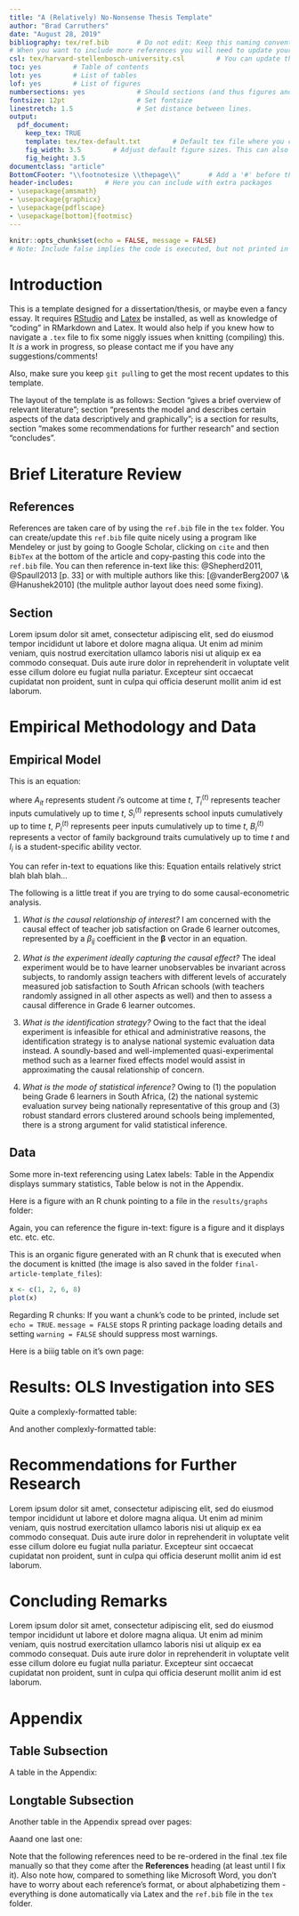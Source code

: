 ```yaml
---
title: "A (Relatively) No-Nonsense Thesis Template"
author: "Brad Carruthers"
date: "August 28, 2019"
bibliography: tex/ref.bib       # Do not edit: Keep this naming convention and location
# When you want to include more references you will need to update your ref.bib file
csl: tex/harvard-stellenbosch-university.csl        # You can update this to suit the style of your referencing
toc: yes        # Table of contents
lot: yes        # List of tables
lof: yes        # List of figures
numbersections: yes             # Should sections (and thus figures and tables) be numbered?
fontsize: 12pt                  # Set fontsize
linestretch: 1.5                # Set distance between lines.
output:
  pdf_document:
    keep_tex: TRUE
    template: tex/tex-default.txt        # Default tex file where you can do some niggly work
    fig_width: 3.5        # Adjust default figure sizes. This can also be done in the chunks of the text.
    fig_height: 3.5
documentclass: "article"
BottomCFooter: "\\footnotesize \\thepage\\"       # Add a '#' before this line to remove footer.
header-includes:        # Here you can include with extra packages
- \usepackage{amsmath}
- \usepackage{graphicx}
- \usepackage{pdflscape}
- \usepackage[bottom]{footmisc}
---
```

```r
knitr::opts_chunk$set(echo = FALSE, message = FALSE)
# Note: Include false implies the code is executed, but not printed in your pdf.
```
\renewcommand{\vec}[1]{\mathbf{#1}}



# Introduction \label{Intro}

This is a template designed for a dissertation/thesis, or maybe even a fancy essay. It requires [RStudio](https://www.rstudio.com/products/rstudio/download/) and [Latex](https://www.latex-project.org/get/) be installed, as well as knowledge of "coding" in RMarkdown and Latex. It would also help if you knew how to navigate a `.tex` file to fix some niggly issues when knitting (compiling) this. It *is* a work in progress, so please contact me if you have any suggestions/comments!

Also, make sure you keep `git pull`ing to get the most recent updates to this template.

The layout of the template is as follows: Section \ref{Lit} "gives a brief overview of relevant literature"; section \ref{Data} "presents the model and describes certain aspects of the data descriptively and graphically"; \ref{OLS} is a section for results, section \ref{Recom} "makes some recommendations for further research" and section \ref{Concl} "concludes".



# Brief Literature Review \label{Lit}

## References

References are taken care of by using the `ref.bib` file in the `tex` folder. You can create/update this `ref.bib` file quite nicely using a program like Mendeley or just by going to Google Scholar, clicking on `cite` and then `BibTex` at the bottom of the article and copy-pasting this code into the `ref.bib` file. You can then reference in-text like this: @Shepherd2011, @Spaull2013[p. 33] or with multiple authors like this: [@vanderBerg2007 \& @Hanushek2010] (the mulitple author layout does need some fixing). 



## Section

Lorem ipsum dolor sit amet, consectetur adipiscing elit, sed do eiusmod tempor incididunt ut labore et dolore magna aliqua. Ut enim ad minim veniam, quis nostrud exercitation ullamco laboris nisi ut aliquip ex ea commodo consequat. Duis aute irure dolor in reprehenderit in voluptate velit esse cillum dolore eu fugiat nulla pariatur. Excepteur sint occaecat cupidatat non proident, sunt in culpa qui officia deserunt mollit anim id est laborum.



# Empirical Methodology and Data \label{Data} 

## Empirical Model \label{Model} 

This is an equation:

\begin{align} \label{eq:EP1}
A_{it}=f(T_i^{(t)},S_i^{(t)},P_i^{(t)},B_i^{(t)},I_i),
\end{align}

where $A_{it}$ represents student $i$'s outcome at time $t$, $T_i^{(t)}$ represents teacher inputs cumulatively up to time $t$, $S_i^{(t)}$ represents school inputs cumulatively up to time $t$, $P_i^{(t)}$ represents peer inputs cumulatively up to time $t$, $B_i^{(t)}$ represents a vector of family background traits cumulatively up to time $t$ and $I_i$ is a student-specific ability vector.

You can refer in-text to equations like this: Equation \ref{eq:EP1} entails relatively strict blah blah blah...

The following is a little treat if you are trying to do some causal-econometric analysis.

1. *What is the causal relationship of interest?* I am concerned with the causal effect of teacher job satisfaction on Grade 6 learner outcomes, represented by a $\beta_{ij}$ coefficient in the $\boldsymbol\beta$ vector in an equation.

2. *What is the experiment ideally capturing the causal effect?* The ideal experiment would be to have learner unobservables be invariant across subjects, to randomly assign teachers with different levels of accurately measured job satisfaction to South African schools (with teachers randomly assigned in all other aspects as well) and then to assess a causal difference in Grade 6 learner outcomes.

3. *What is the identification strategy?* Owing to the fact that the ideal experiment is infeasible for ethical and administrative reasons, the identification strategy is to analyse national systemic evaluation data instead. A soundly-based and well-implemented quasi-experimental method such as a learner fixed effects model would assist in approximating the causal relationship of concern.

4. *What is the mode of statistical inference?* Owing to (1) the population being Grade 6 learners in South Africa, (2) the national systemic evaluation survey being nationally representative of this group and (3) robust standard errors clustered around schools being implemented, there is a strong argument for valid statistical inference.



## Data \label{Desc}

Some more in-text referencing using Latex labels: Table \ref{tab:Desc} in the Appendix displays summary statistics, Table \ref{tab:Dep} below is not in the Appendix.



\footnotesize
\renewcommand{\thetable}{\arabic{table}}

\begin{longtable} {@{} l r r c r @{}} \caption{\textbf{Learner achievement (\%)}}
\label{tab:Dep}\\ \hline \hline
Subject & Mean & Q1 & Median & Q3 \\
\hline
Maths&      27& 15&   23&  35\\ \hline \hline
\end{longtable}
\begin{center} Source: Own calculations in Stata using 2004 Grade 6 Intermediate Phase Systemic Evaluation.\end{center}
\normalsize



Here is a figure with an R chunk pointing to a file in the `results/graphs` folder:

\setcounter{figure}{0}
\renewcommand{\thefigure}{\arabic{figure}}

\begin{figure}
\caption{\textbf{\footnotesize Cumulative graph for subject scores}}
\label{fig:1}
```r
knitr::include_graphics("./results/graphs/figure.png")
```
\centering
{\footnotesize Source: Own calculations in Stata using 2004 Grade 6 Intermediate Phase Systemic Evaluation.}
\end{figure}
\normalsize

Again, you can reference the figure in-text: figure \ref{fig:1} is a figure and it displays etc. etc. etc.

This is an organic figure generated with an R chunk that is executed when the document is knitted (the image is also saved in the folder `final-article-template_files`):

```r
x <- c(1, 2, 6, 8)
plot(x)
```

Regarding R chunks: If you want a chunk's code to be printed, include set `echo = TRUE`. `message = FALSE` stops R printing package loading details and setting `warning = FALSE` should suppress most warnings.



Here is a biiig table on it's own page:

\newpage

\scriptsize

\begin{longtable}[htbp] {p{5cm}|c|*{2}{c}|*{2}{c}|*{2}{c}|*{2}{c}} \caption{\textbf{Proportion of teachers wanting to change career or feeling under-appreciated, by teacher and classroom characteristics}}
\label{tab:Teacher}\\ \hline \hline
&\multicolumn{1}{c|}{Full}&\multicolumn{2}{c|}{Want to}&\multicolumn{2}{c|}{Society }&\multicolumn{2}{c|}{Principal}&\multicolumn{2}{c}{Learners}\\
&\multicolumn{1}{c|}{teacher}&\multicolumn{2}{c|}{Change}&\multicolumn{2}{c|}{Appreciates}&\multicolumn{2}{c|}{ Appreciates}&\multicolumn{2}{c}{Appreciate}\\
&\multicolumn{1}{c|}{sample}&\multicolumn{2}{c|}{Career}&\multicolumn{2}{c|}{My Work}&\multicolumn{2}{c|}{My Work}&\multicolumn{2}{c}{My Work}\\ \hline
                                 &        & No                    & Yes                         & No                            & Yes                         & No   & Yes     & No   & Yes     \\ \hline
Male                             & 45.6         & 41.7                  & 52***                       & 46.3                          & 45.6                        & 51   & 45.2    & 43.4 & 45.8    \\
Female                           & 54.4         & 58.3                  & 48***                       & 53.7                          & 54.4                        & 49   & 54.8    & 56.7 & 54.2    \\
Home language same as LoLT        & 18.8         & 17.3                  & 22.8***                     & 67.8                          & 11.7***                     & 28.4 & 18.5*** & 79.9 & 14.3*** \\
Home language different from LoLT & 81.2         & 82.7                  & 77.2***                     & 32.2                          & 88.3***                     & 71.6 & 81.5*** & 20.1 & 85.7*** \\
20 - 29                          & 4.3          & 4                     & 4.7                         & 7                             & 3.9                         & 2.7  & 4.3     & 6.9  & 4       \\
30 - 34                          & 20.4         & 18                    & 24.6***                     & 17                            & 21                          & 17.6 & 20.6    & 17.2 & 20.7    \\
35 - 39                          & 26.8         & 23.1                  & 33.2***                     & 27.6                          & 26.6                        & 35.8 & 26.7    & 27   & 26.7    \\
40 - 44                          & 20.6         & 20.8                  & 19.5                        & 19.7                          & 20.7                        & 20.3 & 20.5    & 22.1 & 20.5    \\
45 - 49                          & 15.2         & 17.4                  & 11.9***                     & 13.5                          & 15.5                        & 15.5 & 15      & 14.2 & 15.4    \\
50+                              & 12.7         & 16.8                  & 6.1***                      & 15.1                          & 12.4                        & 8.1  & 12.8    & 12.8 & 12.7    \\
Classroom management training    & 57.5         & 60.9                  & 51.8                        & 53.3                          & 58.3                        & 46.3 & 58.1    & 56.1 & 57.8    \\
<Grade 12               & 2.4          & 2.8                   & 1.8                         & 0.9                           & 2.7**                       & 2.2  & 2.5     & 0.01 & 2.5     \\
Grade 12                         & 61.1         & 64.9                  & 55.2***                     & 50.3                          & 62.9***                     & 61   & 64.2    & 49.2 & 62.1**  \\
Bachelor's Degree                & 28           & 25.7                  & 31**                        & 37.7                          & 26.4***                     & 27.9 & 26.3    & 44.5 & 26.5*** \\
Honours Degree                   & 8.1          & 6.2                   & 11.4***                     & 11.2                          & 7.6                         & 6.6  & 8.1     & 0.1  & 0.1     \\
Masters Degree                   & 0.5          & 0.4                   & 0.6                         & 0                             & 0.5                         & 0.01 & 0       & 0    & 0       \\
<2 Years Training        & 2.8          & 2.9                   & 2.5                         & 6.5                           & 2.2***                      & 2.2  & 2.9     & 9.3  & 2.3***  \\
2 Years Training                 & 11           & 12.7                  & 8.2**                       & 4.9                           & 12***                       & 6.8  & 11.2    & 2.5  & 11.7*** \\
3 Years Training                 & 51.3         & 50.5                  & 53.3                        & 33.1                          & 54.4***                     & 54.7 & 51.5    & 29.9 & 53.2*** \\
3+ Years Training                & 35           & 33.9                  & 36                          & 55.6                          & 31.3***                     & 36.5 & 34.5    & 58.3 & 32.8*** \\
No School Library                & 52           & 49.8                  & 54.6                        & 59.4                          & 28.9                        & 82.5 & 46.5    & 50.8 & 11.8    \\
No Internet                      & 17.9         & 15.3                  & 20.3                        & 50.8                          & 11.8                        & 27.1 & 16.6    & 55.2 & 14.1    \\
No Classroom Electricity         & 72.4         & 68.7                  & 77.8                        & 94.3                          & 68.5                        & 77.7 & 71.5    & 99.5 & 69.7    \\
No Class Library                 & 40.6         & 37.8                  & 45.7**                      & 29.3                          & 42.7**                      & 42.7 & 40.7    & 31.2 & 41.6**  \\
No Teacher Resource Centre       & 33.7         & 33.5                  & 32.3                        & 59.4                          & 28.9***                     & 33.6 & 33      & 61.8 & 30.6*** \\
School SES Q1                    & 23.3         & 27                    & 16.9***                     & 4.1                           & 26.4***                     & 10.8 & 24.1*** & 0    & 25.3*** \\
School SES Q2                    & 21.3         & 21.6                  & 21.5                        & 5.1                           & 23.9***                     & 12.8 & 21.8**  & 3.4  & 22.9*** \\
School SES Q3                    & 19           & 18.6                  & 20.9                        & 9.7                           & 21**                        & 23.7 & 19      & 4.9  & 20.6*** \\
School SES Q4                    & 18.4         & 16.3                  & 21.1**                      & 21.9                          & 17.6                        & 26.4 & 17.8*   & 22.1 & 17.8    \\
School SES Q5                    & 18.2         & 16.6                  & 19.7                        & 59.2                          & 11.2***                     & 26.4 & 17.2**  & 69.6 & 13.5*** \\ \hline \hline
\end{longtable}
\begin{center} Source: Own calculations in Stata using 2004 Grade 6 Intermediate Phase Systemic Evaluation.\end{center}

\normalsize



# Results: OLS Investigation into SES \label{OLS}

Quite a complexly-formatted table:

\scriptsize

\setcounter{table}{2}

\begin{longtable}[htbp] {p{6cm}*{3}{c} | c c c} \caption{
\textbf{OLS regressions for quintile 5 and quintile 1-4 schools}} \label{tab:OLS} \\ \hline\hline
                &\multicolumn{3}{c}{Quintile 5 Sample}&\multicolumn{3}{c}{Quintile 1-4 Sample}\\ \hline
                &\multicolumn{1}{c}{(1)}&\multicolumn{1}{c}{(2)}&\multicolumn{1}{c}{(3)}&\multicolumn{1}{c}{(4)}&\multicolumn{1}{c}{(5)}&\multicolumn{1}{c}{(6)}\\ 
                &\multicolumn{1}{c}{Std Maths}&\multicolumn{1}{c}{Std Science}&\multicolumn{1}{c}{Std English}&\multicolumn{1}{c}{Std Maths}&\multicolumn{1}{c}{Std Science}&\multicolumn{1}{c}{Std English}\\
\hline
Would Not Like to Change Careers&   0.200*         &   0.0115          &     -0.0461       &    -0.0362          &     -0.111*  &  -0.0528   \\
                &   (2.12)           &     (0.16)        &      (-0.86)        &     (-1.09)       &      (-2.47)    &   (-1.39) \\

Think Society Appreciates My Work&    0.0115           &  -0.00387    &       -0.0857          &      -0.0645      &      -0.0366   &   -0.00950  \\
                &    (0.09)         &       (-0.06)       &       (-1.16)      &     (-0.68)        &     (-0.40)    &  (-0.12) \\

Think The Principal Appreciates My Work&   -0.110           &    0.255*       &     0.0623        &    -0.0318       &    -0.112    &   0.112   \\
                &   (-0.79)          &    (2.14)         &      (0.43)       &    (-0.35)         &     (-1.34)    &  (1.41) \\

Think Learners Appreciate My Work&  -0.0991          &     -0.255**      &      -0.0992       &      0.123         &      -0.0234 &   -0.0169  \\
                &    (-1.09)         &        (-3.19)            &       (-1.40)             &       (0.83)        &        (-0.16)          &    (-0.14)               \\

School SES      &   -2.046         &    4.509         &    6.111** &   0.0874         &    0.125*  &    0.236***\\
                &  (-0.97)         &   (1.59)         &   (3.09)         &   (1.63)         &   (2.31)         &   (5.20)         \\

School SES Squared&    1.130         &   -1.469         &   -2.308** &   0.0280         &  0.00920         &   0.0449*  \\
                &   (1.32)         &  (-1.26)         &  (-2.63)         &   (1.28)         &   (0.34)         &   (2.27)         \\
                
Household SES   &   0.0581         &   0.0614         &    0.171*  &   0.0796***&   0.0973***&    0.123***\\
                &   (0.82)         &   (0.56)         &   (2.00)         &   (5.49)         &   (5.22)         &   (7.39)         \\
                
Household SES Squared&   0.0871         &   0.0645         &  -0.0273         &   0.0299***&   0.0310** &   0.0369***\\
                &   (1.53)         &   (1.02)         &  (-0.57)         &   (3.69)         &   (3.07)         &   (4.17)         \\

Constant        &    4.010** &  0.00387         &   -2.077         &    0.830         &   -0.269         &    0.267         \\
                &   (2.68)         &   (0.00)         &  (-1.69)         &   (1.47)         &  (-0.43)         &   (0.60)         \\
\hline
Observations    &     3395         &     3016         &     3418         &    10387         &    10402         &    10445         \\
\(R^{2}\)       &    0.620         &    0.597         &    0.650         &    0.245         &    0.299         &    0.445         \\  \hline \hline
\multicolumn{7}{l}{Note: \textit{t}-statistics in parentheses. Statistical significance at the 0.05, 0.01 and 0.001 level is represented as *, ** and *** respectively.} \\
\multicolumn{7}{l}{All regressions include pupil, school and teacher controls listed in table \ref{tab:Desc} (coefficients omitted for brevity). Robust standard errors} \\
\multicolumn{7}{l}{clustered around schools used.}\\
\multicolumn{7}{l}{Source: Own calculations in Stata using 2004 Grade 6 Intermediate Phase Systemic Evaluation.}\\
\end{longtable}

\normalsize

\setcounter{table}{3}

\newpage



And another complexly-formatted table:

\scriptsize

\begin{longtable}[htbp] {p{7cm}*{4}{c}} \caption{
\textbf{Teacher attributes for fixed effects over subject pairs}} \label{tab:FE2_In} \\ \hline\hline
                &\multicolumn{1}{c}{(1)}&\multicolumn{1}{c}{(2)}&\multicolumn{1}{c}{(3)}&\multicolumn{1}{c}{(4)}\\
                &\multicolumn{1}{c}{All Subjects}&\multicolumn{1}{c}{Maths/Science}&\multicolumn{1}{c}{Science/English}&\multicolumn{1}{c}{English/Maths}\\
\hline
Would Not Like to Change Careers&   0.0136         &   0.0129         &   0.0211         &   0.0183         \\
                &   (0.69)         &   (0.43)         &   (0.73)         &   (0.57)         \\

Think Society Appreciates My Work&   0.0502         &   0.0163         &   0.0742        &    0.110\textdagger          \\
                &   (1.41)         &   (0.31)         &   (1.40)         &   (1.95)         \\

Think The Principal Appreciates My Work&  -0.0149         &   0.0319         & -0.00744         &  -0.0476         \\
                &  (-0.41)         &   (0.57)         &  (-0.17)         &  (-0.94)         \\

Think Learners Appreciate My Work& -0.00574         &  -0.0163         &   0.0812         &  -0.0430         \\
                &  (-0.13)         &  (-0.28)         &   (1.29)         &  (-0.65)         \\

Job Satisfaction Aspects Are Valued&  0.00184         &  -0.0152         & -0.00308         &   0.0159         \\
                &   (0.19)         &  (-1.21)         &  (-0.23)         &   (0.97)         \\
Constant        &   -0.435** &   -0.177         &   -0.354*  &   -0.691*  \\
                &  (-2.87)         &  (-0.73)         &  (-2.09)         &  (-2.37)         \\ \hline
Teacher Demographic Controls & Yes & Yes & Yes & Yes \\
Teacher Training Controls & Yes & Yes & Yes & Yes\\
Classroom Resource Controls & Yes & Yes & Yes & Yes\\
\hline
Observations    &    58538         &    38712         &    38911         &    39453         \\
\(R^{2}\)       &    0.021         &    0.035         &    0.051         &    0.062         \\
\hline\hline
\multicolumn{5}{l}{Note: \textit{t}-statistics in parentheses. Statistical significance at the 0.1, 0.05, 0.01 and 0.001 level is represented as \textdagger, *, ** and} \\
\multicolumn{5}{l}{ *** respectively. Robust standard errors clustered around schools used.}\\
\multicolumn{5}{l}{Source: Own calculations in Stata using 2004 Grade 6 Intermediate Phase Systemic Evaluation.}\\
\end{longtable}

\normalsize



# Recommendations for Further Research \label{Recom}

Lorem ipsum dolor sit amet, consectetur adipiscing elit, sed do eiusmod tempor incididunt ut labore et dolore magna aliqua. Ut enim ad minim veniam, quis nostrud exercitation ullamco laboris nisi ut aliquip ex ea commodo consequat. Duis aute irure dolor in reprehenderit in voluptate velit esse cillum dolore eu fugiat nulla pariatur. Excepteur sint occaecat cupidatat non proident, sunt in culpa qui officia deserunt mollit anim id est laborum.



# Concluding Remarks \label{Concl}

Lorem ipsum dolor sit amet, consectetur adipiscing elit, sed do eiusmod tempor incididunt ut labore et dolore magna aliqua. Ut enim ad minim veniam, quis nostrud exercitation ullamco laboris nisi ut aliquip ex ea commodo consequat. Duis aute irure dolor in reprehenderit in voluptate velit esse cillum dolore eu fugiat nulla pariatur. Excepteur sint occaecat cupidatat non proident, sunt in culpa qui officia deserunt mollit anim id est laborum.

\newpage


\appendix

# Appendix

## Table Subsection

\setcounter{table}{0}
\renewcommand{\thetable}{A\arabic{table}}

A table in the Appendix:

\onehalfspacing
\scriptsize

\begin{longtable}[htbp] {@{} l r r r r r @{}} \caption{
\textbf{Summary statistics of model variables}} \label{tab:Desc}  \\ \hline\hline
                \textbf{Variable } & \textbf{Mean} & \textbf{S.D.} & \textbf{Min} & \textbf{Max} & \textbf{N}\\
\hline
\bf{\emph{Educational Outcomes}} & & & & \\
   Maths Score (\%)  &   27.58797 &   17.82077 &          0 &        100 &     102048 \\
   Science Score (\%) &   41.04531 &   18.54542 &          0 &   95.83334 &     102045 \\
   English Score (\%) &   38.49276 &    24.3848 &          0 &        100 &     102048 \\
\bf{\emph{Variables of Interest}} & & & & \\
     Would Not Like to Change Careers   &   .6278206 &   .4833884 &          0 &          1 &      94261 \\
    Think Society Appreciates My Work  &   .8589375 &   .3480878 &          0 &          1 &      95681 \\
     Think The Principal Appreciates My Work  &   .9442797 &   .2293819 &          0 &          1 &      95118 \\
    Think Learners Appreciate My Work  &   .9206386 &   .2703035 &          0 &          1 &      95777 \\
  Job Satisfaction Aspects Are Valued  &   -5.85e-10 &          1 & -5.426387  &   1.264366 &      95878 \\
  \bf{\emph{Teacher Demographics}} & & & & \\
       Female Teacher  &   .5456909 &   .4979105 &          0 &          1 &      96912 \\
       Teacher Age Group  &   4.620139 &    1.414589 &          1 &          7 &      97491 \\
    Teacher Lang Same as LoLT   &   .1941929 &     .39558 &          0 &          1 &     102048 \\
  \bf{\emph{Teacher Training}} & & & & \\
      Highest Qualification  &   1.244398 &   1.585643 &          0 &          5 &      90725 \\
       Professional Teacher Training  &   2.407594 &   1.864552 &          0 &          6 &      97126 \\
       Curriculum Training This Year  &   1.608552 &   1.780161 &          0 &          4 &      96207 \\
    Inclusive Education Training  &   .4495686 &    .497453 &          0 &          1 &      86692 \\
    Learning Area Training  &   .7477317 &   .4343168 &          0 &          1 &      91478 \\
    Classroom Mgmt. Training  &   .5687338 &   .4952559 &          0 &          1 &      88901 \\
    HIV/Aids Training  &   .5322763 &   .4989599 &          0 &          1 &      90004 \\
    Race and Values Training  &   .2388007 &   .4263532 &          0 &          1 &      85653 \\
\hline \hline
\multicolumn{5}{@{}l}{Source: Own calculations in Stata using 2004 Grade 6 Intermediate Phase Systemic Evaluation.}
\end{longtable}

\normalsize



## Longtable Subsection

Another table in the Appendix spread over pages:

\scriptsize

\begin{longtable}[htbp] {p{8cm}*{5}{c}} \caption{
\textbf{Teacher attributes for fixed effects across all three subjects}} \label{tab:FE} \\ \hline\hline
                &\multicolumn{1}{c}{(1)}&\multicolumn{1}{c}{(2)}&\multicolumn{1}{c}{(3)}&\multicolumn{1}{c}{(4)}&\multicolumn{1}{c}{(5)}\\
\hline
Would Not Like to Change Careers&   0.0233         &   0.0143         &   0.0232         &   0.0200         &   0.0136         \\
                &   (1.22)         &   (0.75)         &   (1.20)         &   (1.04)         &   (0.69)         \\

Think Society Appreciates My Work&   0.0655         &   0.0722*  &   0.0666         &   0.0514         &   0.0502         \\
                &   (1.81)         &   (2.05)         &   (1.84)         &   (1.38)         &   (1.41)         \\

Think The Principal Appreciates My Work&   0.0122         &  0.00778         &  0.00800         & -0.00698         &  -0.0149         \\
                &   (0.34)         &   (0.23)         &   (0.22)         &  (-0.18)         &  (-0.41)         \\

Think Learners Appreciate My Work&  -0.0324         & -0.00676         &  -0.0279         &  -0.0417         & -0.00574         \\
                &  (-0.69)         &  (-0.14)         &  (-0.58)         &  (-0.97)         &  (-0.13)         \\

Job Satisfaction Aspects Are Valued&-0.000127         &  0.00257         &-0.000799         &  0.00100         &  0.00184         \\
                &  (-0.01)         &   (0.26)         &  (-0.08)         &   (0.10)         &   (0.19)         \\ \hline
Observations    &    58538         &    58538         &    58538         &    58538         &    58538         \\
\(R^{2}\)       &    0.001         &    0.010         &    0.004         &    0.009         &    0.021         \\
\hline\hline
\multicolumn{6}{l}{Note: \textit{t}-statistics in parentheses. Statistical significance at the 0.05, 0.01 and 0.001 level is represented as *, ** and ***} \\
\multicolumn{6}{l}{ respectively. Robust standard errors clustered around schools used.}\\
\multicolumn{6}{l}{Source: Own calculations in Stata using 2004 Grade 6 Intermediate Phase Systemic Evaluation.}\\
\end{longtable}

\normalsize



Aaand one last one:

<!--
%\begin{landscape}
-->

\scriptsize

\begin{longtable}[htbp] {p{5cm}*{4}{c}|*{4}{c}} \caption{
\textbf{Teacher attribute SES interactions for fixed effects, by SES}} \label{tab:FE_SES2} \\ \hline\hline
&\multicolumn{4}{c}{Quintile 5}&\multicolumn{4}{c}{Quintile 1-4}\\
                %&\multicolumn{1}{c}{(1)}&\multicolumn{1}{c}{(2)}&\multicolumn{1}{c}{(3)}&\multicolumn{1}{c}{(4)} &\multicolumn{1}{c}{(5)}&\multicolumn{1}{c}{(6)}&\multicolumn{1}{c}{(7)}&\multicolumn{1}{c}{(8)}  \\
                &\multicolumn{1}{c}{All}&\multicolumn{1}{c}{M/S}&\multicolumn{1}{c}{S/E}&\multicolumn{1}{c}{E/M}  &\multicolumn{1}{c}{All}&\multicolumn{1}{c}{M/S}&\multicolumn{1}{c}{S/E}&\multicolumn{1}{c}{E/M}  \\
\hline
1. Would Not Like to Change Careers&  -0.0771         &    0.203** &   0.0136         & -0.00172         &   0.0184         &  -0.0108         &-0.000547         &   0.0255         \\
                &  (-1.62)         &   (2.78)         &   (0.24)         &  (-0.02)         &   (0.74)         &  (-0.31)         &  (-0.01)         &   (0.68)         \\
\quad 1. $\times$ Household SES&   0.0310         &    0.103         &  -0.0662         &  -0.0167         &  -0.0270         &  -0.0212         &  -0.0107         &  -0.0352         \\
                &   (0.69)         &   (1.80)         &  (-1.37)         &  (-0.22)         &  (-1.30)         &  (-0.73)         &  (-0.34)         &  (-1.32)         \\
2. Think Society Appreciates Work&    0.143         &    0.223         &    0.119         &    0.304***&  0.00933         &   -0.106         &    0.106         & -0.00589         \\
                &   (1.69)         &   (1.60)         &   (1.39)         &   (3.99)         &   (0.17)         &  (-1.43)         &   (1.39)         &  (-0.07)         \\
\quad 2. $\times$ Household SES&  -0.0440         &  -0.0919         &   0.0300         &  -0.0985         &   0.0415         &  0.00348         &  -0.0258         &    0.235***\\
                &  (-0.76)         &  (-0.91)         &   (0.54)         &  (-1.20)         &   (0.92)         &   (0.08)         &  (-0.49)         &   (3.50)         \\
3. Think Principal Appreciates Work&   -0.162*  &    0.172         &   -0.240** &   -0.546***&   0.0223         &   0.0717         &  -0.0792         &   0.0392         \\
                &  (-1.99)         &   (1.13)         &  (-2.63)         &  (-6.45)         &   (0.58)         &   (1.04)         &  (-1.39)         &   (0.68)         \\
\quad 3. $\times$ Household SES&   0.0759         &    0.112         &   0.0279         &    0.169** &   0.0436         &   0.0904         &   0.0949         & -0.00261         \\
                &   (1.79)         &   (1.89)         &   (0.54)         &   (3.16)         &   (1.49)         &   (1.88)         &   (1.86)         &  (-0.06)         \\
4. Think Learners Appreciate Work&   0.0645         &   -0.260         &   0.0266         &  -0.0525         &   0.0563         &  -0.0291         &    0.332** &   0.0468         \\
                &   (0.78)         &  (-1.83)         &   (0.26)         &  (-0.64)         &   (0.60)         &  (-0.31)         &   (2.89)         &   (0.49)         \\
\quad 4. $\times$ Household SES&  -0.0719         &   -0.114         &   0.0105         &  -0.0651         &   -0.111         &  -0.0988         &  -0.0115         &   -0.152*  \\
                &  (-1.23)         &  (-1.31)         &   (0.16)         &  (-0.84)         &  (-1.60)         &  (-0.95)         &  (-0.17)         &  (-2.53)         \\
5. Job Satisfaction Aspects Are Valued&   0.0597*  &        0         &        0         &        0         &        0         &        0         &        0         &        0         \\
                &   (2.53)         &      (.)         &      (.)         &      (.)         &      (.)         &      (.)         &      (.)         &      (.)         \\
\quad 5. $\times$ Household SES&  -0.0544*  &  -0.0376         & -0.00473         &  -0.0157         &  0.00763         &  0.00755         &  -0.0203         &   0.0375         \\
                &  (-2.60)         &  (-1.09)         &  (-0.22)         &  (-0.50)         &   (0.57)         &   (0.65)         &  (-1.25)         &   (1.94)         \\
\hline
Observations    &    11946         &    21738         &    21798         &    22230         &    42010         &    31923         &    31726         &    32158         \\
\(R^{2}\)       &    0.085         &    0.158         &    0.193         &    0.216         &    0.021         &    0.038         &    0.065         &    0.075         \\
\hline\hline
\multicolumn{9}{l}{Note: \textit{t}-statistics in parentheses. Statistical significance at the 0.05, 0.01 and 0.001 level is represented as *, ** and ***} \\
\multicolumn{9}{l}{ respectively. Robust standard errors clustered around schools used.}\\
\multicolumn{9}{l}{Source: Own calculations in Stata using 2004 Grade 6 Intermediate Phase Systemic Evaluation.}\\
\end{longtable}

\normalsize

<!--
%\end{landscape}
-->

\newpage

\color{red}Note that the following references need to be re-ordered in the final .tex file manually so that they come after the **References**  heading (at least until I fix it). Also note how, compared to something like Microsoft Word, you don't have to worry about each reference's format, or about alphabetizing them - everything is done automatically via Latex and the `ref.bib` file in the `tex` folder.
\color{black}